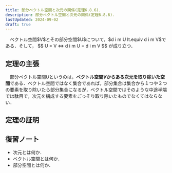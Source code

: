 ```yaml
---
title: 部分ベクトル空間と次元の関係(定理6.8.6)．
description: 部分ベクトル空間と次元の関係(定理6.8.6)．
lastUpdated: 2024-09-02
draft: true
---
```


<Card title="定理6.8.6">
　ベクトル空間$V$とその部分空間$U$について，$d i m U lt.equiv d i m V$である．そして，
$$
U = V <=> d i m U = d i m V
$$
が成り立つ．
</Card>

## 定理の主張
　部分ベクトル空間$U$というのは，**ベクトル空間$V$からある次元を取り除いた空間**である．ベクトル空間ではなく集合であれば，部分集合は集合から１つや２つの要素を取り除いたら部分集合になるが，ベクトル空間ではそのような中途半端では駄目で，次元を構成する要素をごっそり取り除いたものでなくてはならない．

## 定理の証明

## 復習ノート
- 次元とは何か．
- ベクトル空間とは何か．
- 部分空間とは何か．
